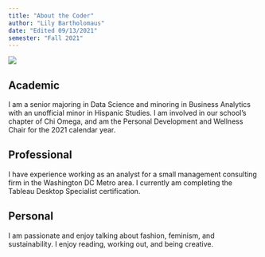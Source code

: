 ```yaml
---
title: "About the Coder"
author: "Lily Bartholomaus"
date: "Edited 09/13/2021"
semester: "Fall 2021"
---
```


![](https://github.com/lmbartholomaus/content/blob/main/IMG_3349.jpg)

## Academic
I am a senior majoring in Data Science and minoring in Business Analytics with an unofficial minor in Hispanic Studies. 
I am involved in our school's chapter of Chi Omega, and am the Personal Development and Wellness Chair for the 2021 calendar year. 
 
## Professional
I have experience working as an analyst for a small management consulting firm in the Washington DC Metro area. 
I currently am completing the Tableau Desktop Specialist certification.

## Personal
I am passionate and enjoy talking about fashion, feminism, and sustainability.
I enjoy reading, working out, and being creative.
